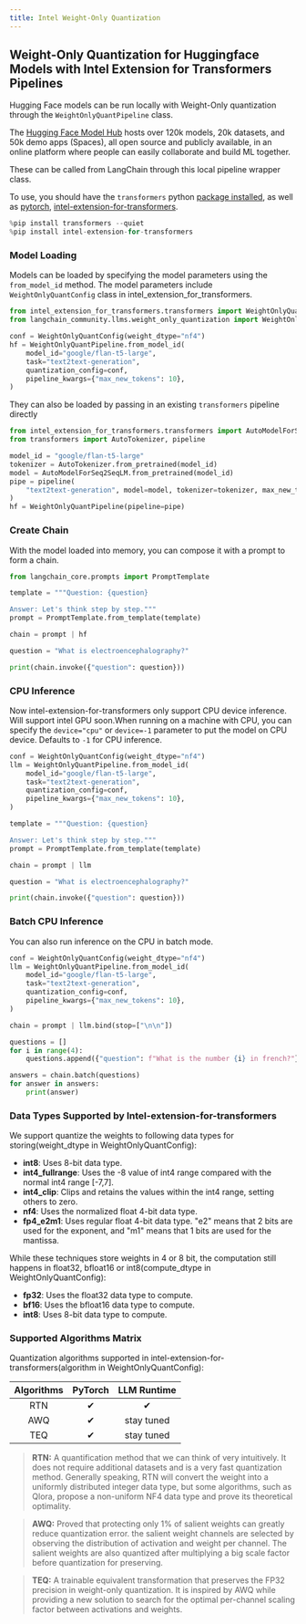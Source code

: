 ```yaml
---
title: Intel Weight-Only Quantization
---
```


## Weight-Only Quantization for Huggingface Models with Intel Extension for Transformers Pipelines

Hugging Face models can be run locally with Weight-Only quantization through the `WeightOnlyQuantPipeline` class.

The [Hugging Face Model Hub](https://huggingface.co/models) hosts over 120k models, 20k datasets, and 50k demo apps (Spaces), all open source and publicly available, in an online platform where people can easily collaborate and build ML together.

These can be called from LangChain through this local pipeline wrapper class.

To use, you should have the `transformers` python [package installed](https://pypi.org/project/transformers/), as well as [pytorch](https://pytorch.org/get-started/locally/), [intel-extension-for-transformers](https://github.com/intel/intel-extension-for-transformers).

```python
%pip install transformers --quiet
%pip install intel-extension-for-transformers
```

### Model Loading

Models can be loaded by specifying the model parameters using the `from_model_id` method. The model parameters include `WeightOnlyQuantConfig` class in intel_extension_for_transformers.

```python
from intel_extension_for_transformers.transformers import WeightOnlyQuantConfig
from langchain_community.llms.weight_only_quantization import WeightOnlyQuantPipeline

conf = WeightOnlyQuantConfig(weight_dtype="nf4")
hf = WeightOnlyQuantPipeline.from_model_id(
    model_id="google/flan-t5-large",
    task="text2text-generation",
    quantization_config=conf,
    pipeline_kwargs={"max_new_tokens": 10},
)
```

They can also be loaded by passing in an existing `transformers` pipeline directly

```python
from intel_extension_for_transformers.transformers import AutoModelForSeq2SeqLM
from transformers import AutoTokenizer, pipeline

model_id = "google/flan-t5-large"
tokenizer = AutoTokenizer.from_pretrained(model_id)
model = AutoModelForSeq2SeqLM.from_pretrained(model_id)
pipe = pipeline(
    "text2text-generation", model=model, tokenizer=tokenizer, max_new_tokens=10
)
hf = WeightOnlyQuantPipeline(pipeline=pipe)
```

### Create Chain

With the model loaded into memory, you can compose it with a prompt to
form a chain.

```python
from langchain_core.prompts import PromptTemplate

template = """Question: {question}

Answer: Let's think step by step."""
prompt = PromptTemplate.from_template(template)

chain = prompt | hf

question = "What is electroencephalography?"

print(chain.invoke({"question": question}))
```

### CPU Inference

Now intel-extension-for-transformers only support CPU device inference. Will support intel GPU soon.When running on a machine with CPU, you can specify the `device="cpu"` or `device=-1` parameter to put the model on CPU device.
Defaults to `-1` for CPU inference.

```python
conf = WeightOnlyQuantConfig(weight_dtype="nf4")
llm = WeightOnlyQuantPipeline.from_model_id(
    model_id="google/flan-t5-large",
    task="text2text-generation",
    quantization_config=conf,
    pipeline_kwargs={"max_new_tokens": 10},
)

template = """Question: {question}

Answer: Let's think step by step."""
prompt = PromptTemplate.from_template(template)

chain = prompt | llm

question = "What is electroencephalography?"

print(chain.invoke({"question": question}))
```

### Batch CPU Inference

You can also run inference on the CPU in batch mode.

```python
conf = WeightOnlyQuantConfig(weight_dtype="nf4")
llm = WeightOnlyQuantPipeline.from_model_id(
    model_id="google/flan-t5-large",
    task="text2text-generation",
    quantization_config=conf,
    pipeline_kwargs={"max_new_tokens": 10},
)

chain = prompt | llm.bind(stop=["\n\n"])

questions = []
for i in range(4):
    questions.append({"question": f"What is the number {i} in french?"})

answers = chain.batch(questions)
for answer in answers:
    print(answer)
```

### Data Types Supported by Intel-extension-for-transformers

We support quantize the weights to following data types for storing(weight_dtype in WeightOnlyQuantConfig):

* **int8**: Uses 8-bit data type.
* **int4_fullrange**: Uses the -8 value of int4 range compared with the normal int4 range [-7,7].
* **int4_clip**: Clips and retains the values within the int4 range, setting others to zero.
* **nf4**: Uses the normalized float 4-bit data type.
* **fp4_e2m1**: Uses regular float 4-bit data type. "e2" means that 2 bits are used for the exponent, and "m1" means that 1 bits are used for the mantissa.

While these techniques store weights in 4 or 8 bit, the computation still happens in float32, bfloat16 or int8(compute_dtype in WeightOnlyQuantConfig):

* **fp32**: Uses the float32 data type to compute.
* **bf16**: Uses the bfloat16 data type to compute.
* **int8**: Uses 8-bit data type to compute.

### Supported Algorithms Matrix

Quantization algorithms supported in intel-extension-for-transformers(algorithm in WeightOnlyQuantConfig):

| Algorithms |   PyTorch  |    LLM Runtime    |
|:--------------:|:----------:|:----------:|
|       RTN      |  &#10004;  |  &#10004;  |
|       AWQ      |  &#10004;  | stay tuned |
|      TEQ      | &#10004; | stay tuned |

> **RTN:** A quantification method that we can think of very intuitively. It does not require additional datasets and is a very fast quantization method. Generally speaking, RTN will convert the weight into a uniformly distributed integer data type, but some algorithms, such as Qlora, propose a non-uniform NF4 data type and prove its theoretical optimality.

> **AWQ:** Proved that protecting only 1% of salient weights can greatly reduce quantization error. the salient weight channels are selected by observing the distribution of activation and weight per channel. The salient weights are also quantized after multiplying a big scale factor before quantization for preserving.

> **TEQ:** A trainable equivalent transformation that preserves the FP32 precision in weight-only quantization. It is inspired by AWQ while providing a new solution to search for the optimal per-channel scaling factor between activations and weights.

